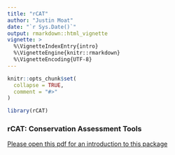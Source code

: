 ---
title: "rCAT"
author: "Justin Moat"
date: "`r Sys.Date()`"
output: rmarkdown::html_vignette
vignette: >
  %\VignetteIndexEntry{intro}
  %\VignetteEngine{knitr::rmarkdown}
  %\VignetteEncoding{UTF-8}
---

```{r, include = FALSE}
knitr::opts_chunk$set(
  collapse = TRUE,
  comment = "#>"
)
```

```{r setup}
library(rCAT)
```
### rCAT: Conservation Assessment Tools

[Please open this pdf for an introduction to this package](https://github.com/gistin/rCAT1/blob/master/vignettes/rCAT.pdf)
